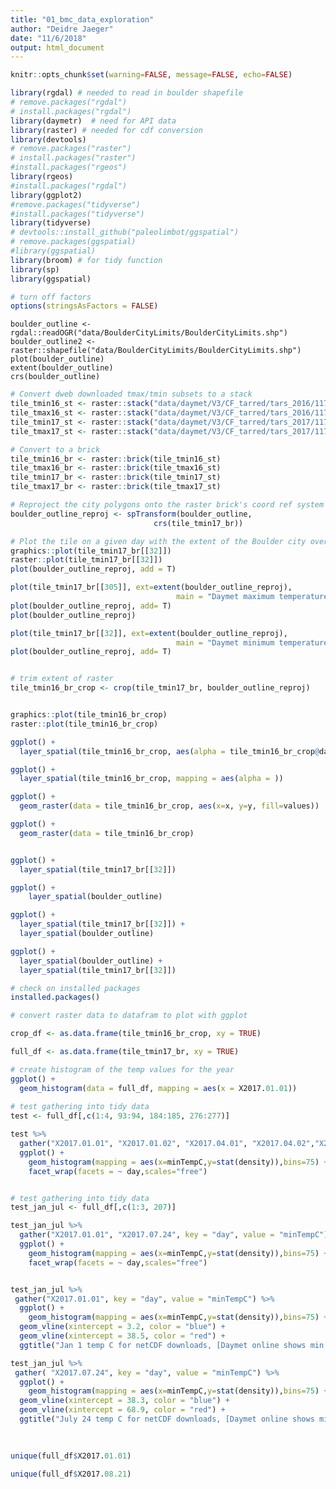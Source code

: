 ```yaml
---
title: "01_bmc_data_exploration"
author: "Deidre Jaeger"
date: "11/6/2018"
output: html_document
---
```


```r
knitr::opts_chunk$set(warning=FALSE, message=FALSE, echo=FALSE)

```


```r
library(rgdal) # needed to read in boulder shapefile
# remove.packages("rgdal")
# install.packages("rgdal")
library(daymetr)  # need for API data 
library(raster) # needed for cdf conversion
library(devtools)
# remove.packages("raster")
# install.packages("raster")
#install.packages("rgeos")
library(rgeos)
#install.packages("rgdal")
library(ggplot2)
#remove.packages("tidyverse")
#install.packages("tidyverse")
library(tidyverse)
# devtools::install_github("paleolimbot/ggspatial")
# remove.packages(ggspatial)
#library(ggspatial)
library(broom) # for tidy function
library(sp)
library(ggspatial)

# turn off factors
options(stringsAsFactors = FALSE)
```

```r-load-boulder-city-outline
boulder_outline <- rgdal::readOGR("data/BoulderCityLimits/BoulderCityLimits.shp")
boulder_outline2 <- raster::shapefile("data/BoulderCityLimits/BoulderCityLimits.shp")
plot(boulder_outline)
extent(boulder_outline)
crs(boulder_outline)
```


```r

# Convert dweb downloaded tmax/tmin subsets to a stack
tile_tmin16_st <- raster::stack("data/daymet/V3/CF_tarred/tars_2016/11738_2016/tmin.nc")
tile_tmax16_st <- raster::stack("data/daymet/V3/CF_tarred/tars_2016/11738_2016/tmax.nc")
tile_tmin17_st <- raster::stack("data/daymet/V3/CF_tarred/tars_2017/11738_2017/tmin.nc")
tile_tmax17_st <- raster::stack("data/daymet/V3/CF_tarred/tars_2017/11738_2017/tmax.nc")

# Convert to a brick
tile_tmin16_br <- raster::brick(tile_tmin16_st)
tile_tmax16_br <- raster::brick(tile_tmax16_st)
tile_tmin17_br <- raster::brick(tile_tmin17_st)
tile_tmax17_br <- raster::brick(tile_tmax17_st)

```

```r

# Reproject the city polygons onto the raster brick's coord ref system
boulder_outline_reproj <- spTransform(boulder_outline,
                                crs(tile_tmin17_br))

```

```r

# Plot the tile on a given day with the extent of the Boulder city overlaying on the plot
graphics::plot(tile_tmin17_br[[32]])
raster::plot(tile_tmin17_br[[32]])
plot(boulder_outline_reproj, add = T)

plot(tile_tmin17_br[[305]], ext=extent(boulder_outline_reproj), 
                                     main = "Daymet maximum temperature (C) in Boulder, CO \n November 1, 2016")
plot(boulder_outline_reproj, add= T)
plot(boulder_outline_reproj)

plot(tile_tmin17_br[[32]], ext=extent(boulder_outline_reproj), 
                                     main = "Daymet minimum temperature (C) in Boulder, CO \n February 1, 2017")
plot(boulder_outline_reproj, add= T)



```

```r
# trim extent of raster
tile_tmin16_br_crop <- crop(tile_tmin17_br, boulder_outline_reproj)


graphics::plot(tile_tmin16_br_crop)
raster::plot(tile_tmin16_br_crop)

ggplot() +
  layer_spatial(tile_tmin16_br_crop, aes(alpha = tile_tmin16_br_crop@data@values))

ggplot() +
  layer_spatial(tile_tmin16_br_crop, mapping = aes(alpha = ))

ggplot() + 
  geom_raster(data = tile_tmin16_br_crop, aes(x=x, y=y, fill=values)) 

ggplot() + 
  geom_raster(data = tile_tmin16_br_crop)


ggplot() +
  layer_spatial(tile_tmin17_br[[32]])

ggplot() +
    layer_spatial(boulder_outline) 

ggplot() +
  layer_spatial(tile_tmin17_br[[32]]) +
  layer_spatial(boulder_outline) 

ggplot() +
  layer_spatial(boulder_outline) +
  layer_spatial(tile_tmin17_br[[32]]) 

```


```r
# check on installed packages
installed.packages()
```


```r
# convert raster data to datafram to plot with ggplot

crop_df <- as.data.frame(tile_tmin16_br_crop, xy = TRUE)

full_df <- as.data.frame(tile_tmin17_br, xy = TRUE)

# create histogram of the temp values for the year
ggplot() +
  geom_histogram(data = full_df, mapping = aes(x = X2017.01.01))
  
# test gathering into tidy data
test <- full_df[,c(1:4, 93:94, 184:185, 276:277)]

test %>% 
  gather("X2017.01.01", "X2017.01.02", "X2017.04.01", "X2017.04.02","X2017.07.01", "X2017.07.02", "X2017.10.01", "X2017.10.02", key = "day", value = "minTempC") %>% 
  ggplot() +
    geom_histogram(mapping = aes(x=minTempC,y=stat(density)),bins=75) +
    facet_wrap(facets = ~ day,scales="free")


# test gathering into tidy data
test_jan_jul <- full_df[,c(1:3, 207)]

test_jan_jul %>% 
  gather("X2017.01.01", "X2017.07.24", key = "day", value = "minTempC") %>% 
  ggplot() +
    geom_histogram(mapping = aes(x=minTempC,y=stat(density)),bins=75) +
    facet_wrap(facets = ~ day,scales="free")


test_jan_jul %>% 
 gather("X2017.01.01", key = "day", value = "minTempC") %>% 
  ggplot() +
    geom_histogram(mapping = aes(x=minTempC,y=stat(density)),bins=75) +
  geom_vline(xintercept = 3.2, color = "blue") +
  geom_vline(xintercept = 38.5, color = "red") +
  ggtitle("Jan 1 temp C for netCDF downloads, [Daymet online shows min temp in blue, max in red]")

test_jan_jul %>% 
 gather( "X2017.07.24", key = "day", value = "minTempC") %>% 
  ggplot() +
    geom_histogram(mapping = aes(x=minTempC,y=stat(density)),bins=75) +
  geom_vline(xintercept = 38.3, color = "blue") +
  geom_vline(xintercept = 68.9, color = "red") +
  ggtitle("July 24 temp C for netCDF downloads, [Daymet online shows min temp in blue, max in red]")
    
  

unique(full_df$X2017.01.01)

unique(full_df$X2017.08.21)

```

